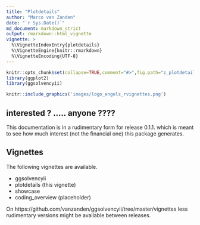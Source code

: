 ---
title: "Plotdetails"
author: "Marco van Zanden"
date: "`r Sys.Date()`"
md_document: markdown_strict
output: rmarkdown::html_vignette
vignette: >
  %\VignetteIndexEntry{plotdetails}
  %\VignetteEngine{knitr::rmarkdown}
  %\VignetteEncoding{UTF-8}
---
```{r,init,echo=FALSE,results=FALSE,warnings=FALSE,message=FALSE}
knitr::opts_chunk$set(collapse=TRUE,comment="#>",fig.path="z_plotdetails-")
library(ggplot2)
library(ggsolvencyii)
```
```{r,logo, out.width='25%', fig.align='right', echo=FALSE, border = FALSE}
knitr::include_graphics('images/logo_engels_rvignettes.png')
```

## interested ? ..... anyone ????

This documentation is in a rudimentary form for release 0.1.1. which is meant to see how much interest (not the financial one) this package generates.

## Vignettes
The following vignettes are available.  
 
* ggsolvencyii 
* plotdetails (this vignette)
* showcase
* coding_overview (placeholder)

On https://github.com/vanzanden/ggsolvencyii/tree/master/vignettes less rudimentary versions might be available between releases.

## 
